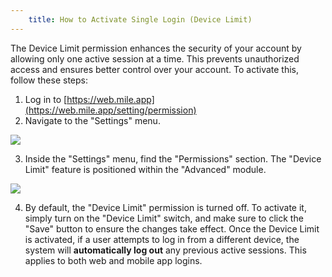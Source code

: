 ```yaml
---
    title: How to Activate Single Login (Device Limit)
---
```

The Device Limit permission enhances the security of your account by allowing only one active session at a time. This prevents unauthorized access and ensures better control over your account.
To activate this, follow these steps:
1. Log in to [https://web.mile.app](https://web.mile.app/setting/permission)
2. Navigate to the "Settings" menu.

![](https://t3837933.p.clickup-attachments.com/t3837933/64c0fca0-e195-4a8e-8250-6cd3ec895985/image.png)

3. Inside the "Settings" menu, find the "Permissions" section. The "Device Limit" feature is positioned within the "Advanced" module.

![](https://t3837933.p.clickup-attachments.com/t3837933/72ae429c-7721-4c13-9380-66b001683fbb/image.png)

4. By default, the "Device Limit" permission is turned off. To activate it, simply turn on the "Device Limit" switch, and make sure to click the "Save" button to ensure the changes take effect.
Once the Device Limit is activated, if a user attempts to log in from a different device, the system will **automatically log out** any previous active sessions. This applies to both web and mobile app logins.
